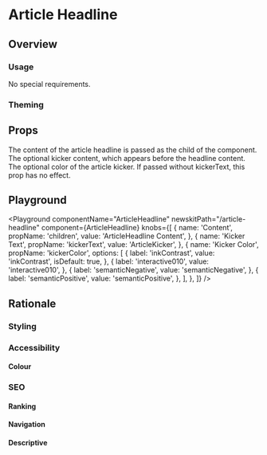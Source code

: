 


# Article Headline

## Overview

### Usage

No special requirements.

### Theming

## Props

<Block marginTop="sizing040">
  <Prop name="children" type="string" required>
    The content of the article headline is passed as the child of the component.
  </Prop>
  <Prop name="kickerText" type="string">
    The optional kicker content, which appears before the headline content.
  </Prop>
  <Prop name="kickerColor" type="ColorKeys">
    The optional color of the article kicker. If passed without kickerText, this prop has no effect.
  </Prop>
</Block>

## Playground

<Playground
  componentName="ArticleHeadline"
  newskitPath="/article-headline"
  component={ArticleHeadline}
  knobs={[
    {
      name: 'Content',
      propName: 'children',
      value: 'ArticleHeadline Content',
    },
    {
      name: 'Kicker Text',
      propName: 'kickerText',
      value: 'ArticleKicker',
    },
    {
      name: 'Kicker Color',
      propName: 'kickerColor',
      options: [
        {
          label: 'inkContrast',
          value: 'inkContrast',
          isDefault: true,
        },
        {
          label: 'interactive010',
          value: 'interactive010',
        },
        {
          label: 'semanticNegative',
          value: 'semanticNegative',
        },
        {
          label: 'semanticPositive',
          value: 'semanticPositive',
        },
      ],
    },
  ]}
/>

## Rationale

### Styling

### Accessibility

#### Colour

### SEO

#### Ranking

#### Navigation

#### Descriptive

